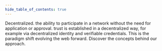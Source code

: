 ```yaml
---
hide_table_of_contents: true
---
```


Decentralized. <TooltipWrapper trigger="Permissionless"> the ability to participate in a network without the need for application or approval</TooltipWrapper>. <TooltipWrapper trigger="Trustless"> trust is established in a decentralized way, for example via decentralized identity and verifiable credentials</TooltipWrapper>. This is the paradigm shift evolving the web forward. Discover the concepts behind
our approach.

